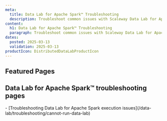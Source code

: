 ```yaml
---
meta:
  title: Data Lab for Apache Spark™ Troubleshooting
  description: Troubleshoot common issues with Scaleway Data Lab for Apache Spark™.
content:
  h1: Data Lab for Apache Spark™ Troubleshooting
  paragraph: Troubleshoot common issues with Scaleway Data Lab for Apache Spark™.
dates:
  posted: 2025-03-13
  validation: 2025-03-13
productIcon: DistributedDataLabProductIcon
---
```


<ProductHeader
  productName="Data Lab for Apache Spark™ troubleshooting"
  productLogo="distributedDataLab"
  description="Find resources for resolving issues with Scaleway Data Lab for Apache Spark™."
/>

## Featured Pages

<Grid>
    <Card
      title="Data Lab for Apache Spark™ FAQ"
      description="General info on Data Labs."
      url="/serverless-sql-databases/faq/"
      label="See more"
    />
</Grid>

## Data Lab for Apache Spark™ troubleshooting pages

<LinksList>
  - [Troubleshooting Data Lab for Apache Spark execution issues](/data-lab/troubleshooting/cannot-run-data-lab)
</LinksList>
